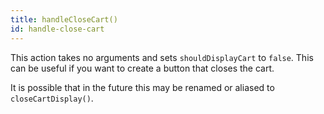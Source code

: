 ```yaml
---
title: handleCloseCart()
id: handle-close-cart
---
```


This action takes no arguments and sets `shouldDisplayCart` to `false`. This can be useful if you want to create a button that closes the cart.

It is possible that in the future this may be renamed or aliased to `closeCartDisplay()`.
